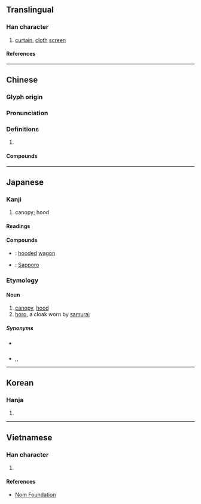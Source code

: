 {{character info}}
==Translingual==
{{Han stroke|[[File:幌 - U+05E4C - KanjiVG stroke order.svg]]}}

===Han character===
{{Han char|rn=50|rad=巾|as=10|sn=13|four=46211|canj=LBAFU|ids=⿰巾晃}}

# [[curtain]], [[cloth]] [[screen]]

====References====
{{Han ref|kx=0335.020|dkj=09022|dj=0642.080|hdz=10750.010|uh=5E4C}}

----

==Chinese==
{{zh-forms}}

===Glyph origin===
{{Han etym}}

===Pronunciation===
{{zh-pron
|m=huǎng
|c=fong2
|mn=ml:hóng/twv:hián
|mn_note=hóng - literary
|mc=y
|oc=y
|cat=
}}

===Definitions===
{{zh-hanzi}}

# {{rfdef|zh}}

====Compounds====
{{zh-der|作幌子|做幌子|幌子|岫幌|掛幌子|明幌幌|演幌|打幌|油幌幌|掛了幌子|札幌|裝幌子|鬥幌子|點頭幌腦|酒幌}}

----

==Japanese==

===Kanji===
{{ja-kanji|grade=|rs=巾10}}

# canopy; hood

====Readings====
{{ja-readings
|goon=おう<わう
|kanon=こう<くわう
|kun=ほろ-
}}

====Compounds====
{{der-top|Compounds}}
* {{ja-r|幌馬車|ほろ.ば.しゃ}}: [[hooded]] [[wagon]]
* {{ja-r|札幌|さっ.ぽろ}}: [[Sapporo]]
{{der-bottom}}

===Etymology===
{{ja-kanjitab|ほろ|yomi=kun}}

====Noun====
{{ja-noun|ほろ}}
# [[canopy]], [[hood]]
# [[horo]], a cloak worn by [[samurai]]

=====Synonyms=====
* {{sense|canopy or hood}} {{ja-r|袰|ほろ}}
* {{sense|cloak worn by samurai}} {{ja-r|母衣|ほろ}},{{ja-r|保呂|ほろ}},{{ja-r|袰|ほろ}}

----

==Korean==

===Hanja===
{{ko-hanja|황}}

# {{rfdef|ko|sort=巾10}}

----

==Vietnamese==

===Han character===
{{vi-readings|rs=巾10|reading=hoảng}}

# {{rfdef|vi|sort=巾10}}

====References====
* [http://nomfoundation.org/common/nom_details.php?codepoint=5e4c Nom Foundation]